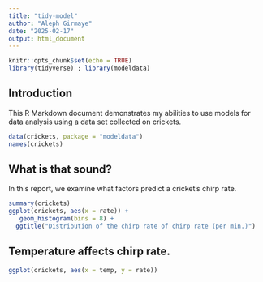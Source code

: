 ```yaml
---
title: "tidy-model"
author: "Aleph Girmaye"
date: "2025-02-17"
output: html_document
---
```


```r
knitr::opts_chunk$set(echo = TRUE)
library(tidyverse) ; library(modeldata)
```

## Introduction

This R Markdown document demonstrates my abilities to use models for data analysis using a data set collected on crickets.

```r
data(crickets, package = "modeldata")
names(crickets)

```

## What is that sound?
In this report, we examine what factors predict a cricket's chirp rate.

```r
summary(crickets)
ggplot(crickets, aes(x = rate)) +
   geom_histogram(bins = 8) + 
  ggtitle("Distribution of the chirp rate of chirp rate (per min.)")
```

## Temperature affects chirp rate.

```r
ggplot(crickets, aes(x = temp, y = rate))


```

```{}

```
